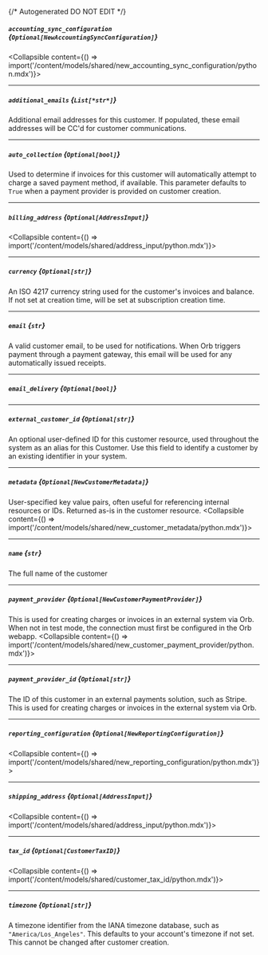 {/* Autogenerated DO NOT EDIT  */}

##### `accounting_sync_configuration` *{`Optional[NewAccountingSyncConfiguration]`}*
<Collapsible content={() => import('/content/models/shared/new_accounting_sync_configuration/python.mdx')}>
</Collapsible>

---
##### `additional_emails` *{`List[*str*]`}*
Additional email addresses for this customer. If populated, these email addresses will be CC'd for customer communications.

---
##### `auto_collection` *{`Optional[bool]`}*
Used to determine if invoices for this customer will automatically attempt to charge a saved payment method, if available. This parameter defaults to `True` when a payment provider is provided on customer creation.

---
##### `billing_address` *{`Optional[AddressInput]`}*
<Collapsible content={() => import('/content/models/shared/address_input/python.mdx')}>
</Collapsible>

---
##### `currency` *{`Optional[str]`}*
An ISO 4217 currency string used for the customer's invoices and balance. If not set at creation time, will be set at subscription creation time.

---
##### `email` *{`str`}*
A valid customer email, to be used for notifications. When Orb triggers payment through a payment gateway, this email will be used for any automatically issued receipts.

---
##### `email_delivery` *{`Optional[bool]`}*

---
##### `external_customer_id` *{`Optional[str]`}*
An optional user\-defined ID for this customer resource, used throughout the system as an alias for this Customer. Use this field to identify a customer by an existing identifier in your system.

---
##### `metadata` *{`Optional[NewCustomerMetadata]`}*
User\-specified key value pairs, often useful for referencing internal resources or IDs. Returned as\-is in the customer resource.
<Collapsible content={() => import('/content/models/shared/new_customer_metadata/python.mdx')}>
</Collapsible>

---
##### `name` *{`str`}*
The full name of the customer

---
##### `payment_provider` *{`Optional[NewCustomerPaymentProvider]`}*
This is used for creating charges or invoices in an external system via Orb. When not in test mode, the connection must first be configured in the Orb webapp.
<Collapsible content={() => import('/content/models/shared/new_customer_payment_provider/python.mdx')}>
</Collapsible>

---
##### `payment_provider_id` *{`Optional[str]`}*
The ID of this customer in an external payments solution, such as Stripe. This is used for creating charges or invoices in the external system via Orb.

---
##### `reporting_configuration` *{`Optional[NewReportingConfiguration]`}*
<Collapsible content={() => import('/content/models/shared/new_reporting_configuration/python.mdx')}>
</Collapsible>

---
##### `shipping_address` *{`Optional[AddressInput]`}*
<Collapsible content={() => import('/content/models/shared/address_input/python.mdx')}>
</Collapsible>

---
##### `tax_id` *{`Optional[CustomerTaxID]`}*
<Collapsible content={() => import('/content/models/shared/customer_tax_id/python.mdx')}>
</Collapsible>

---
##### `timezone` *{`Optional[str]`}*
A timezone identifier from the IANA timezone database, such as `"America/Los_Angeles"`. This defaults to your account's timezone if not set. This cannot be changed after customer creation.

